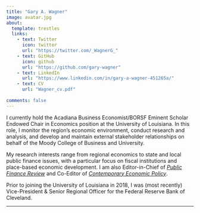 ---
title: "Gary A. Wagner"
image: avatar.jpg
about:
  template: trestles
  links:
    - text: Twitter
      icon: twitter
      url: "https://twitter.com/_WagnerG_"
    - text: GitHub
      icon: github
      url: "https://github.com/gary-wagner"
    - text: LinkedIn
      url: "https://www.linkedin.com/in/gary-a-wagner-451265a/"
    - text: CV
      url: "Wagner_cv.pdf"
    
comments: false
---

::: column-page
I currently hold the Acadiana Business Economist/BORSF Eminent Scholar Endowed Chair in Economics position at the University of Louisiana. In this role, I monitor the region's economic environment, conduct research and analysis, and develop and maintain external stakeholder relationships on behalf of the Moody College of Business and University.

My research interests range from regional economics to state and local public finance issues, with a particular focus on fiscal institutions and place-based economic development. I am also Editor-in-Chief of [_Public Finance Review_](https://journals.sagepub.com/home/pfr) and Co-Editor of [_Contemporary Economic Policy_](https://onlinelibrary.wiley.com/journal/14657287).

Prior to joining the University of Louisiana in 2018, I was (most recently) Vice-President & Senior Regional Officer for the Federal Reserve Bank of Cleveland.
:::

------------------------------------------------------------------------
